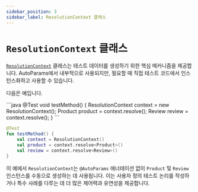 ```yaml
---
sidebar_position: 3
sidebar_label: ResolutionContext 클래스
---
```



# `ResolutionContext` 클래스

[`ResolutionContext`](https://www.javadoc.io/static/io.github.autoparams/autoparams/11.0.0/autoparams/ResolutionContext.html) 클래스는 테스트 데이터를 생성하기 위한 핵심 메커니즘을 제공합니다. AutoParams에서 내부적으로 사용되지만, 필요할 때 직접 테스트 코드에서 인스턴스화하고 사용할 수 있습니다.

다음은 예입니다.

<JavaKotlinCodeBlock>
```java
@Test
void testMethod() {
    ResolutionContext context = new ResolutionContext();
    Product product = context.resolve();
    Review review = context.resolve();
}
```

```kotlin
@Test
fun testMethod() {
    val context = ResolutionContext()
    val product = context.resolve<Product>()
    val review = context.resolve<Review>()
}
```
</JavaKotlinCodeBlock>

이 예에서 `ResolutionContext`는 `@AutoParams` 애너테이션 없이 `Product` 및 `Review` 인스턴스를 수동으로 생성하는 데 사용됩니다. 이는 사용자 정의 테스트 논리를 작성하거나 특수 사례를 다루는 데 더 많은 제어력과 유연성을 제공합니다.
